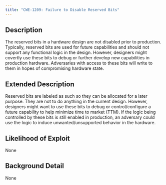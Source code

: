 ```yaml
---
title: "CWE-1209: Failure to Disable Reserved Bits"
---
```


## Description
The reserved bits in a hardware design are not disabled prior to production. Typically, reserved bits are used for future capabilities and should not support any functional logic in the design.   However, designers might covertly use these bits to debug or further develop new capabilities in production hardware. Adversaries with access to these bits will write to them in hopes of compromising hardware state.

## Extended Description

Reserved bits are labeled as such so they can be allocated for a later purpose. They are not to do anything in the current design.  However, designers might want to use these bits to debug or control/configure a future capability to help minimize time to market (TTM). If the logic being controlled by these bits is still enabled in production, an adversary could use the logic to induce unwanted/unsupported behavior in the hardware.


## Likelihood of Exploit
None

## Background Detail
None
        